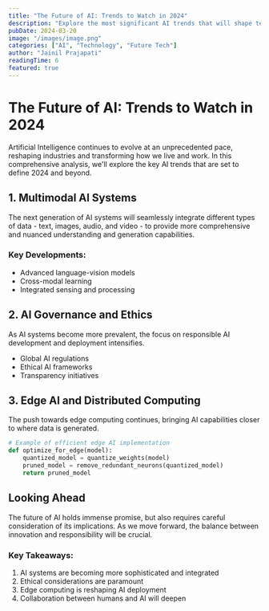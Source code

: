 ```yaml
---
title: "The Future of AI: Trends to Watch in 2024"
description: "Explore the most significant AI trends that will shape technology and society in 2024 and beyond."
pubDate: 2024-03-20
image: "/images/image.png"
categories: ["AI", "Technology", "Future Tech"]
author: "Jainil Prajapati"
readingTime: 6
featured: true
---
```


# The Future of AI: Trends to Watch in 2024

Artificial Intelligence continues to evolve at an unprecedented pace, reshaping industries and transforming how we live and work. In this comprehensive analysis, we'll explore the key AI trends that are set to define 2024 and beyond.

## 1. Multimodal AI Systems

The next generation of AI systems will seamlessly integrate different types of data - text, images, audio, and video - to provide more comprehensive and nuanced understanding and generation capabilities.

### Key Developments:

- Advanced language-vision models
- Cross-modal learning
- Integrated sensing and processing

## 2. AI Governance and Ethics

As AI systems become more prevalent, the focus on responsible AI development and deployment intensifies.

- Global AI regulations
- Ethical AI frameworks
- Transparency initiatives

## 3. Edge AI and Distributed Computing

The push towards edge computing continues, bringing AI capabilities closer to where data is generated.

```python
# Example of efficient edge AI implementation
def optimize_for_edge(model):
    quantized_model = quantize_weights(model)
    pruned_model = remove_redundant_neurons(quantized_model)
    return pruned_model
```

## Looking Ahead

The future of AI holds immense promise, but also requires careful consideration of its implications. As we move forward, the balance between innovation and responsibility will be crucial.

### Key Takeaways:

1. AI systems are becoming more sophisticated and integrated
2. Ethical considerations are paramount
3. Edge computing is reshaping AI deployment
4. Collaboration between humans and AI will deepen
